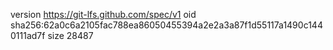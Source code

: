 version https://git-lfs.github.com/spec/v1
oid sha256:62a0c6a2105fac788ea86050455394a2e2a3a87f1d55117a1490c1440111ad7f
size 28487
